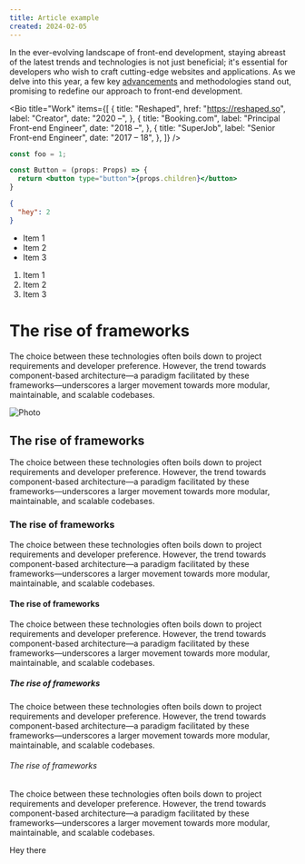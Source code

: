 ```yaml
---
title: Article example
created: 2024-02-05
---
```


In the ever-evolving landscape of front-end development, staying abreast of the latest trends and technologies is not just beneficial;
it's essential for developers who wish to craft cutting-edge websites and applications.
As we delve into this year, a few key [advancements](/) and methodologies stand out, promising to redefine our approach to front-end development.

<Bio
  title="Work"
  items={[
    {
      title: "Reshaped",
      href: "https://reshaped.so",
      label: "Creator",
      date: "2020 –",
    },
    {
      title: "Booking.com",
      label: "Principal Front-end Engineer",
      date: "2018 –",
    },
    {
      title: "SuperJob",
      label: "Senior Front-end Engineer",
      date: "2017 – 18",
    },
  ]}
/>

```jsx
const foo = 1;

const Button = (props: Props) => {
  return <button type="button">{props.children}</button>
}
```

```json
{
  "hey": 2
}
```

- Item 1
- Item 2
- Item 3

1. Item 1
2. Item 2
3. Item 3

# The rise of frameworks

The choice between these technologies often boils down to project requirements and developer preference. However, the trend towards component-based architecture—a paradigm facilitated by these frameworks—underscores a larger movement towards more modular, maintainable, and scalable codebases.

![Photo](https://images.unsplash.com/photo-1682686580036-b5e25932ce9a?q=80&w=3350&auto=format&fit=crop&ixlib=rb-4.0.3&ixid=M3wxMjA3fDF8MHxwaG90by1wYWdlfHx8fGVufDB8fHx8fA%3D%3D)

## The rise of frameworks

The choice between these technologies often boils down to project requirements and developer preference. However, the trend towards component-based architecture—a paradigm facilitated by these frameworks—underscores a larger movement towards more modular, maintainable, and scalable codebases.

### The rise of frameworks

The choice between these technologies often boils down to project requirements and developer preference. However, the trend towards component-based architecture—a paradigm facilitated by these frameworks—underscores a larger movement towards more modular, maintainable, and scalable codebases.

#### The rise of frameworks

The choice between these technologies often boils down to project requirements and developer preference. However, the trend towards component-based architecture—a paradigm facilitated by these frameworks—underscores a larger movement towards more modular, maintainable, and scalable codebases.

##### The rise of frameworks

The choice between these technologies often boils down to project requirements and developer preference. However, the trend towards component-based architecture—a paradigm facilitated by these frameworks—underscores a larger movement towards more modular, maintainable, and scalable codebases.

###### The rise of frameworks

The choice between these technologies often boils down to project requirements and developer preference. However, the trend towards component-based architecture—a paradigm facilitated by these frameworks—underscores a larger movement towards more modular, maintainable, and scalable codebases.

Hey there
